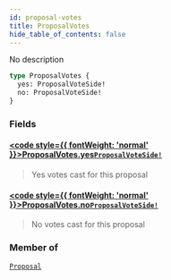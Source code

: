 ```yaml
---
id: proposal-votes
title: ProposalVotes
hide_table_of_contents: false
---
```








No description

```graphql
type ProposalVotes {
  yes: ProposalVoteSide!
  no: ProposalVoteSide!
}
```


### Fields

#### [<code style={{ fontWeight: 'normal' }}>ProposalVotes.<b>yes</b></code>](#)<Bullet />[`ProposalVoteSide!`](/mainnet/api/graphql/objects/proposal-vote-side) <Badge class="secondary" text="non-null"/> <Badge class="secondary" text="object"/>
> Yes votes cast for this proposal
> 

#### [<code style={{ fontWeight: 'normal' }}>ProposalVotes.<b>no</b></code>](#)<Bullet />[`ProposalVoteSide!`](/mainnet/api/graphql/objects/proposal-vote-side) <Badge class="secondary" text="non-null"/> <Badge class="secondary" text="object"/>
> No votes cast for this proposal
> 



### Member of

[`Proposal`](/mainnet/api/graphql/objects/proposal)  <Badge class="secondary" text="object"/>



